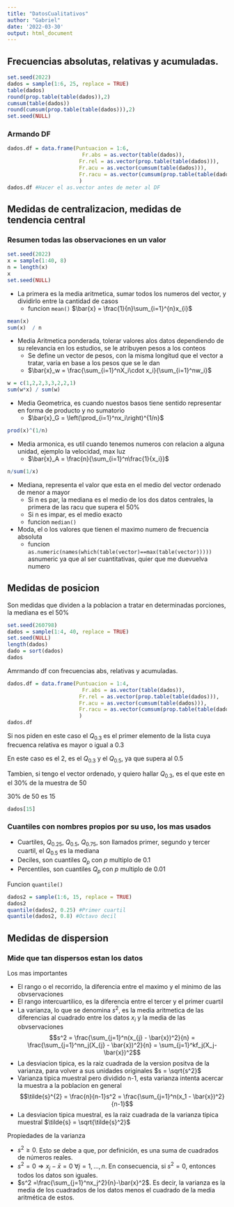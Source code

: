 ```yaml
---
title: "DatosCualitativos"
author: "Gabriel"
date: '2022-03-30'
output: html_document
---
```


## Frecuencias absolutas, relativas y acumuladas.

```r
set.seed(2022)
dados = sample(1:6, 25, replace = TRUE)
table(dados)
round(prop.table(table(dados)),2)
cumsum(table(dados))
round(cumsum(prop.table(table(dados))),2)
set.seed(NULL)
```

### Armando DF

```r
dados.df = data.frame(Puntuacion = 1:6,
                        Fr.abs = as.vector(table(dados)),
                       Fr.rel = as.vector(prop.table(table(dados))),
                       Fr.acu = as.vector(cumsum(table(dados))),
                       Fr.racu = as.vector(cumsum(prop.table(table(dados))))
                       )
dados.df #Hacer el as.vector antes de meter al DF
```

## Medidas de centralizacion, medidas de tendencia central

### Resumen todas las observaciones en un valor

```r
set.seed(2022)
x = sample(1:40, 8)
n = length(x)
x
set.seed(NULL)
```


- La primera es la media aritmetica, sumar todos los numeros del vector, y dividirlo entre la cantidad de casos
  - funcion `mean()` $\bar{x} = \frac{1}{n}\sum_{i=1}^{n}x_{i}$
  
```r
mean(x)
sum(x)  / n
```

- Media Aritmetica ponderada, tolerar valores alos datos dependiendo de su relevancia en los estudios, se le atribuyen pesos a los conteos
  - Se define un vector de pesos, con la misma longitud que el vector a tratar, varia en base a los pesos que se le dan
  - $\bar{x}_w = \frac{\sum_{i=1}^nX_i\cdot x_i}{\sum_{i=1}^nw_i}$
  
```r
w = c(1,2,2,3,3,2,2,1)
sum(w*x) / sum(w)
```

- Media Geometrica, es cuando nuestos basos tiene sentido representar en forma de producto y no sumatorio
  - $\bar{x}_G = \left(\prod_{i=1}^nx_i\right)^{1/n}$

```r
prod(x)^(1/n)
```

- Media armonica, es util cuando tenemos numeros con relacion a alguna unidad, ejemplo la velocidad, max luz
  - $\bar{x}_A = \frac{n}{\sum_{i=1}^n\frac{1}{x_i}}$

```r
n/sum(1/x)
```


- Mediana, representa el valor que esta en el medio del vector ordenado de menor a mayor
  - Si n es par, la mediana es el medio de los dos datos centrales, la primera de las racu que supera el 50%
  - Si n es impar, es el medio exacto
  - funcion `median()`
- Moda, el o los valores que tienen el maximo numero de frecuencia absoluta
  - funcion `as.numeric(names(which(table(vector)==max(table(vector)))))` asnumeric ya que al ser cuantitativas, quier que me duevuelva numero
  
  

## Medidas de posicion

Son medidas que dividen a la poblacion a tratar en determinadas porciones, la mediana es el 50%

```r
set.seed(260798)
dados = sample(1:4, 40, replace = TRUE)
set.seed(NULL)
length(dados)
dado = sort(dados)
dados
```

Amrmando df con frecuencias abs, relativas y acumuladas.

```r
dados.df = data.frame(Puntuacion = 1:4,
                        Fr.abs = as.vector(table(dados)),
                       Fr.rel = as.vector(prop.table(table(dados))),
                       Fr.acu = as.vector(cumsum(table(dados))),
                       Fr.racu = as.vector(cumsum(prop.table(table(dados))))
                       )
dados.df
```

Si nos piden en este caso el $Q_{0.3}$ es el primer elemento de la lista cuya frecuenca relativa es mayor o igual a 0.3

En este caso es el 2, es el $Q_{0.3}$ y el $Q_{0.5}$, ya que supera al 0.5

Tambien, si tengo el vector ordenado, y quiero hallar $Q_{0.3}$, es el que este en el 30% de la muestra de 50

30% de 50 es 15

```r
dados[15]
```


### Cuantiles con nombres propios por su uso, los mas usados

- Cuartiles, $Q_{0.25}$, $Q_{0.5}$, $Q_{0.75}$, son llamados primer, segundo y tercer cuartil, el $Q_{0.5}$ es la mediana
- Deciles, son cuantiles $Q_{p}$ con $p$  multiplo de 0.1
- Percentiles, son cuantiles $Q_{p}$ con $p$ multiplo de 0.01

Funcion `quantile()`

```r
dados2 = sample(1:6, 15, replace = TRUE)
dados2
quantile(dados2, 0.25) #Primer cuartil
quantile(dados2, 0.8) #Octavo decil
```


## Medidas de dispersion

### Mide que tan dispersos estan los datos

Los mas importantes

- El rango o el recorrido, la diferencia entre el maximo y el minimo de las obvservaciones
- El rango intercuartilico, es la diferencia entre el tercer y el primer cuartil
- La varianza, lo que se denomina $s^2$, es la media aritmetica de las diferencias al cuadrado entre los datos $x_i$ y la media de las obvservaciones
$$s^2 = \frac{\sum_{j=1}^n(x_{j} - \bar{x})^2}{n} = \frac{\sum_{j=1}^nn_j(X_{j} - \bar{x})^2}{n} = \sum_{j=1}^kf_j(X_j-\bar{x})^2$$
- La desviacion tipica, es la raiz cuadrada de la version positva de la varianza, para volver a sus unidades originales $s = \sqrt{s^2}$
- Varianza tipica muestral pero dividido n-1, esta varianza intenta acercar la muestra a la poblacion en general $$\tilde{s}^{2} = \frac{n}{n-1}s^2 = \frac{\sum_{j=1}^n(x_1 - \bar{x})^2}{n-1}$$ 
- La desviacion tipica muestral, es la raiz cuadrada de la varianza tipica muestral $\tilde{s} = \sqrt{\tilde{s}^2}$

Propiedades de la varianza 

- $s^2\ge 0$. Esto se debe a que, por definición, es una suma de cuadrados de números reales.
- $s^2 = 0\Longrightarrow x_j-\bar{x}=0\ \forall j= 1,\dots,n$. En consecuencia, si $s^2=0$, entonces todos los datos son iguales.
- $s^2 =\frac{\sum_{j=1}^nx_j^2}{n}-\bar{x}^2$. Es decir, la varianza es la media de los cuadrados de los datos menos el cuadrado de la media aritmética de estos.
  

  
  
  
  
  
  
  